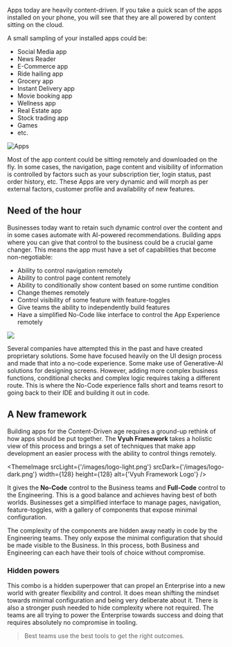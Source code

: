 
Apps today are heavily content-driven. If you take a quick scan of the apps
installed on your phone, you will see that they are all powered by content
sitting on the cloud.

A small sampling of your installed apps could be:

- Social Media app
- News Reader
- E-Commerce app
- Ride hailing app
- Grocery app
- Instant Delivery app
- Movie booking app
- Wellness app
- Real Estate app
- Stock trading app
- Games
- etc.

![Apps](./apps.png)

Most of the app content could be sitting remotely and downloaded on the fly. In
some cases, the navigation, page content and visibility of information is
controlled by factors such as your subscription tier, login status, past order
history, etc. These Apps are very dynamic and will morph as per external
factors, customer profile and availability of new features.

## Need of the hour

Businesses today want to retain such dynamic control over the content and in
some cases automate with AI-powered recommendations. Building apps where you can
give that control to the business could be a crucial game changer. This means
the app must have a set of capabilities that become non-negotiable:

- Ability to control navigation remotely
- Ability to control page content remotely
- Ability to conditionally show content based on some runtime condition
- Change themes remotely
- Control visibility of some feature with feature-toggles
- Give teams the ability to independently build features
- Have a simplified No-Code like interface to control the App Experience
  remotely

![](./capabilities.png)

Several companies have attempted this in the past and have created proprietary
solutions. Some have focused heavily on the UI design process and made that into
a no-code experience. Some make use of Generative-AI solutions for designing
screens. However, adding more complex business functions, conditional checks and
complex logic requires taking a different route. This is where the No-Code
experience falls short and teams resort to going back to their IDE and building
it out in code.

## A New framework

Building apps for the Content-Driven age requires a ground-up rethink of how
apps should be put together. The **Vyuh Framework** takes a holistic view of
this process and brings a set of techniques that make app development an easier
process with the ability to control things remotely.

<ThemeImage
  srcLight={'/images/logo-light.png'}
  srcDark={'/images/logo-dark.png'}
  width={128}
  height={128}
  alt={'Vyuh Framework Logo'}
/>

It gives the **No-Code** control to the Business teams and **Full-Code** control
to the Engineering. This is a good balance and achieves having best of both
worlds. Businesses get a simplified interface to manage pages, navigation,
feature-toggles, with a gallery of components that expose minimal configuration.

The complexity of the components are hidden away neatly in code by the
Engineering teams. They only expose the minimal configuration that should be
made visible to the Business. In this process, both Business and Engineering can
each have their tools of choice without compromise.

### Hidden powers

This combo is a hidden superpower that can propel an Enterprise into a new world
with greater flexibility and control. It does mean shifting the mindset towards
minimal configuration and being very deliberate about it. There is also a
stronger push needed to hide complexity where not required. The teams are all
trying to power the Enterprise towards success and doing that requires
absolutely no compromise in tooling.

> Best teams use the best tools to get the right outcomes.
